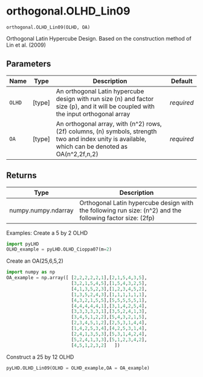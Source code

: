 # orthogonal.OLHD_Lin09 { #pyLHD.orthogonal.OLHD_Lin09 }

`orthogonal.OLHD_Lin09(OLHD, OA)`

Orthogonal Latin Hypercube Design. Based on the construction method of Lin et al. (2009)

## Parameters

| Name   | Type     | Description                                                                                                                                         | Default    |
|--------|----------|-----------------------------------------------------------------------------------------------------------------------------------------------------|------------|
| `OLHD` | \[type\] | An orthogonal Latin hypercube design with run size (n) and factor size (p),  and it will be coupled with the input orthogonal array                 | _required_ |
| `OA`   | \[type\] | An orthogonal array, with (n^2) rows, (2f) columns, (n) symbols,  strength two and index unity is available, which can be denoted as OA(n^2,2f,n,2) | _required_ |

## Returns

| Type                | Description                                                                                               |
|---------------------|-----------------------------------------------------------------------------------------------------------|
| numpy.numpy.ndarray | Orthogonal Latin hypercube design with the following run size: (n^2) and the following factor size: (2fp) |

Examples:
Create a 5 by 2 OLHD
```python
import pyLHD
OLHD_example = pyLHD.OLHD_Cioppa07(m=2)
```
Create an OA(25,6,5,2)
```python
import numpy as np
OA_example = np.array([ [2,2,2,2,2,1],[2,1,5,4,3,5],
                        [3,2,1,5,4,5],[1,5,4,3,2,5],
                        [4,1,3,5,2,3],[1,2,3,4,5,2],
                        [1,3,5,2,4,3],[1,1,1,1,1,1],
                        [4,3,2,1,5,5],[5,5,5,5,5,1],
                        [4,4,4,4,4,1],[3,1,4,2,5,4],
                        [3,3,3,3,3,1],[3,5,2,4,1,3],
                        [3,4,5,1,2,2],[5,4,3,2,1,5],
                        [2,3,4,5,1,2],[2,5,3,1,4,4],
                        [1,4,2,5,3,4],[4,2,5,3,1,4],
                        [2,4,1,3,5,3],[5,3,1,4,2,4],
                        [5,2,4,1,3,3],[5,1,2,3,4,2],
                        [4,5,1,2,3,2]   ])
```                        
Construct a 25 by 12 OLHD
```python
pyLHD.OLHD_Lin09(OLHD = OLHD_example,OA = OA_example)
```